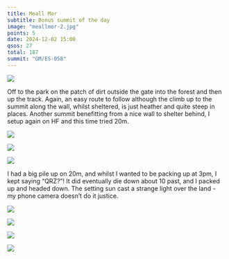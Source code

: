 ```yaml
---
title: Meall Mor
subtitle: Bonus summit of the day
image: "meallmor-2.jpg"
points: 5
date: 2024-12-02 15:00
qsos: 27
total: 187
summit: "GM/ES-058"
---
```


![](meallmor-13.jpg)

Off to the park on the patch of dirt outside the gate into the forest and then up the track. Again, an easy route to follow although the climb up to the summit along the wall, whilst sheltered, is just heather and quite steep in places. Another summit benefitting from a nice wall to shelter behind, I setup again on HF and this time tried 20m.

![](meallmor-9.jpg)

![](meallmor-8.jpg)

![](meallmor-5.jpg)

I had a big pile up on 20m, and whilst I wanted to be packing up at 3pm, I kept saying “QRZ?”! It did eventually die down about 10 past, and I packed up and headed down. The setting sun cast a strange light over the land - my phone camera doesn’t do it justice.

![](meallmor-4.jpg)

![](meallmor-6.jpg)

![](meallmor-1.jpg)

![](meallmor-2.jpg)

